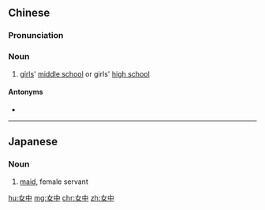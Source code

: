 ==Chinese==
{{zh-forms|note=Short for {{zh-l|[[女子]][[中學]]}}.}}

===Pronunciation===
{{zh-pron
|m=nǚzhōng
|c=neoi5 zung1
|mn=lí-tiong
|cat=n
}}

===Noun===
{{zh-noun}}

# [[girls]]' [[middle school]] or girls' [[high school]]

====Antonyms====
* {{zh-l|男中}}

----

==Japanese==
{{ja-kanjitab|女|中}}

===Noun===
{{ja-noun|じょちゅう}}

# [[maid]], female servant

[[hu:女中]]
[[mg:女中]]
[[chr:女中]]
[[zh:女中]]